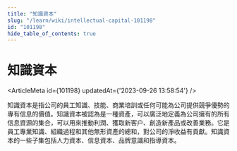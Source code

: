 ```yaml
---
title: "知識資本"
slug: "/learn/wiki/intellectual-capital-101198"
id: "101198"
hide_table_of_contents: true
---
```



# 知識資本

<ArticleMeta id={101198} updatedAt={'2023-09-26 13:58:54'} />
<div className='border-solid border-b border-t-0 my-4 border-[var(--ifm-color-gray-300)]' />

知識資本是指公司的員工知識、技能、商業培訓或任何可能為公司提供競爭優勢的專有信息的價值。知識資本被認為是一種資產，可以廣泛地定義為公司擁有的所有信息資源的集合，可以用來推動利潤、獲取新客户、創造新產品或改善業務。它是員工專業知識、組織過程和其他無形資產的總和，對公司的淨收益有貢獻。知識資本的一些子集包括人力資本、信息資本、品牌意識和指導資本。
